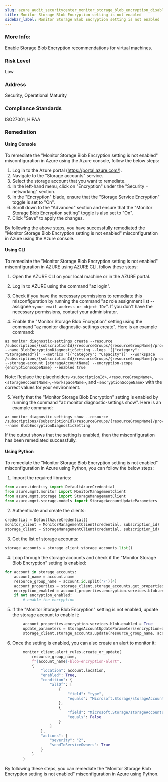 ```yaml
---
slug: azure_audit_securitycenter_monitor_storage_blob_encryption_disabled
title: Monitor Storage Blob Encryption setting is not enabled
sidebar_label: Monitor Storage Blob Encryption setting is not enabled
---
```


### More Info:

Enable Storage Blob Encryption recommendations for virtual machines.

### Risk Level

Low

### Address

Security, Operational Maturity

### Compliance Standards

ISO27001, HIPAA
### Remediation

#### Using Console

To remediate the "Monitor Storage Blob Encryption setting is not enabled" misconfiguration in Azure using the Azure console, follow the below steps:

1. Log in to the Azure portal (https://portal.azure.com/).
2. Navigate to the "Storage accounts" service.
3. Select the storage account that you want to remediate.
4. In the left-hand menu, click on "Encryption" under the "Security + networking" section.
5. In the "Encryption" blade, ensure that the "Storage Service Encryption" toggle is set to "On".
6. Scroll down to the "Advanced" section and ensure that the "Monitor Storage Blob Encryption setting" toggle is also set to "On".
7. Click "Save" to apply the changes.

By following the above steps, you have successfully remediated the "Monitor Storage Blob Encryption setting is not enabled" misconfiguration in Azure using the Azure console.

#### Using CLI

To remediate the "Monitor Storage Blob Encryption setting is not enabled" misconfiguration in AZURE using AZURE CLI, follow these steps:

1. Open the AZURE CLI on your local machine or in the AZURE portal.

2. Log in to AZURE using the command "az login".

3. Check if you have the necessary permissions to remediate this misconfiguration by running the command "az role assignment list --assignee `<your email address or object ID>`". If you don't have the necessary permissions, contact your administrator.

4. Enable the "Monitor Storage Blob Encryption" setting using the command "az monitor diagnostic-settings create". Here is an example command:

```
az monitor diagnostic-settings create --resource /subscriptions/{subscriptionId}/resourceGroups/{resourceGroupName}/providers/Microsoft.Storage/storageAccounts/{storageAccountName} --name BlobEncryptionDiagnosticSetting --logs '[{"category": "StorageRead"}]' --metrics '[{"category": "Capacity"}]' --workspace /subscriptions/{subscriptionId}/resourceGroups/{resourceGroupName}/providers/Microsoft.OperationalInsights/workspaces/{workspaceName} --storage-account {storageAccountName} --encryption-scope {encryptionScopeName} --enabled true
```

Note: Replace the placeholders `<subscriptionId>`, `<resourceGroupName>`, `<storageAccountName>`, `<workspaceName>`, and `<encryptionScopeName>` with the correct values for your environment.

5. Verify that the "Monitor Storage Blob Encryption" setting is enabled by running the command "az monitor diagnostic-settings show". Here is an example command:

```
az monitor diagnostic-settings show --resource /subscriptions/{subscriptionId}/resourceGroups/{resourceGroupName}/providers/Microsoft.Storage/storageAccounts/{storageAccountName} --name BlobEncryptionDiagnosticSetting
```

If the output shows that the setting is enabled, then the misconfiguration has been remediated successfully.

#### Using Python

To remediate the "Monitor Storage Blob Encryption setting is not enabled" misconfiguration in Azure using Python, you can follow the below steps:

1. Import the required libraries:

```python
from azure.identity import DefaultAzureCredential
from azure.mgmt.monitor import MonitorManagementClient
from azure.mgmt.storage import StorageManagementClient
from azure.mgmt.storage.models import StorageAccountUpdateParameters
```

2. Authenticate and create the clients:

```python
credential = DefaultAzureCredential()
monitor_client = MonitorManagementClient(credential, subscription_id)
storage_client = StorageManagementClient(credential, subscription_id)
```

3. Get the list of storage accounts:

```python
storage_accounts = storage_client.storage_accounts.list()
```

4. Loop through the storage accounts and check if the "Monitor Storage Blob Encryption" setting is enabled:

```python
for account in storage_accounts:
    account_name = account.name
    resource_group_name = account.id.split('/')[4]
    account_properties = storage_client.storage_accounts.get_properties(resource_group_name, account_name)
    encryption_enabled = account_properties.encryption.services.blob.enabled
    if not encryption_enabled:
        # enable the encryption
```

5. If the "Monitor Storage Blob Encryption" setting is not enabled, update the storage account to enable it:

```python
        account_properties.encryption.services.blob.enabled = True
        update_parameters = StorageAccountUpdateParameters(encryption=account_properties.encryption)
        storage_client.storage_accounts.update(resource_group_name, account_name, update_parameters)
```

6. Once the setting is enabled, you can also create an alert to monitor it:

```python
        monitor_client.alert_rules.create_or_update(
            resource_group_name,
            f"{account_name}-blob-encryption-alert",
            {
                "location": account.location,
                "enabled": True,
                "condition": {
                    "allOf": [
                        {
                            "field": "type",
                            "equals": "Microsoft.Storage/storageAccounts/blobServices"
                        },
                        {
                            "field": "Microsoft.Storage/storageAccounts/blobServices/encryption.services.blob.enabled",
                            "equals": False
                        }
                    ]
                },
                "actions": {
                    "severity": "2",
                    "sendToServiceOwners": True
                }
            }
        )
```

By following these steps, you can remediate the "Monitor Storage Blob Encryption setting is not enabled" misconfiguration in Azure using Python.

